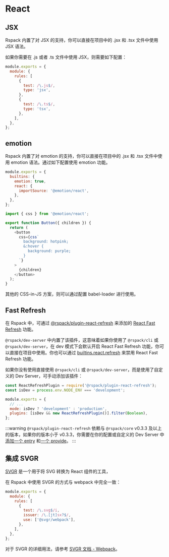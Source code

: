 # React

## JSX

Rspack 内置了对 JSX 的支持，你可以直接在项目中的 .jsx 和 .tsx 文件中使用 JSX 语法。

如果你需要在 .js 或者 .ts 文件中使用 JSX，则需要如下配置：

```js title=rspack.config.js
module.exports = {
  module: {
    rules: [
      {
        test: /\.js$/,
        type: 'jsx',
      },
      {
        test: /\.ts$/,
        type: 'tsx',
      },
    ],
  },
};
```

## emotion

Rspack 内置了对 emotion 的支持，你可以直接在项目中的 .jsx 和 .tsx 文件中使用 emotion 语法。通过如下配置使用 emotion 功能。

```js title=rspack.config.js
module.exports = {
  builtins: {
    emotion: true,
    react: {
      importSource: '@emotion/react',
    },
  },
};
```

```js title=src/index.tsx
import { css } from '@emotion/react';

export function Button({ children }) {
  return (
    <button
      css={css`
        background: hotpink;
        &:hover {
          background: purple;
        }
      `}
    >
      {children}
    </button>
  );
}
```

其他的 CSS-in-JS 方案，则可以通过配置 babel-loader 进行使用。

## Fast Refresh

在 Rspack 中，可通过 [@rspack/plugin-react-refresh](https://github.com/web-infra-dev/rspack/tree/main/packages/rspack-plugin-react-refresh) 来添加的 [React Fast Refresh](https://reactnative.dev/docs/fast-refresh) 功能。

`@rspack/dev-server` 中内置了该插件，这意味着如果你使用了 `@rspack/cli` 或 `@rspack/dev-server`，在 dev 模式下会默认开启 React Fast Refresh 功能，你可以直接在项目中使用。你也可以通过 [builtins.react.refresh](config/builtins#reactoptions) 来禁用 React Fast Refresh 功能。

如果你没有使用直接使用 `@rspack/cli` 或 `@rspack/dev-server`，而是使用了自定义的 Dev Server，可手动添加该插件：

```js title=rspack.config.js
const ReactRefreshPlugin = require('@rspack/plugin-react-refresh');
const isDev = process.env.NODE_ENV === 'development';

module.exports = {
  // ...
  mode: isDev ? 'development' : 'production',
  plugins: [isDev && new ReactRefreshPlugin()].filter(Boolean),
};
```

:::warning
`@rspack/plugin-react-refresh` 依赖与 `@rspack/core` v0.3.3 及以上的版本，如果你的版本小于 v0.3.3，你需要在你的配置或自定义的 Dev Server 中[添加一个 entry](https://github.com/web-infra-dev/rspack/blob/ace58e2b41abcfecc9ddfa9c7e194ac0bdaf7db1/packages/rspack-dev-server/src/server.ts#L83-L88) 和[一个 provide](https://github.com/web-infra-dev/rspack/blob/ace58e2b41abcfecc9ddfa9c7e194ac0bdaf7db1/packages/rspack-dev-server/src/server.ts#L329-L331)。
:::

## 集成 SVGR

[SVGR](https://react-svgr.com/) 是一个用于将 SVG 转换为 React 组件的工具，

在 Rspack 中使用 SVGR 的方式与 webpack 中完全一致：

```js title=rspack.config.js
module.exports = {
  module: {
    rules: [
      {
        test: /\.svg$/i,
        issuer: /\.[jt]sx?$/,
        use: ['@svgr/webpack'],
      },
    ],
  },
};
```

对于 SVGR 的详细用法，请参考 [SVGR 文档 - Webpack](https://react-svgr.com/docs/webpack/)。

